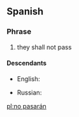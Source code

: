 ==Spanish==
{{wikipedia|lang=es}}

===Phrase===
{{es-phrase|head=[[no]] [[pasar|pasarán]]}}

# they shall not pass

====Descendants====
{{top2}}
* English: {{l|en|no pasarán}}
{{mid2}}
* Russian: {{l|ru|но пасара́н}}
{{bottom}}

[[pl:no pasarán]]